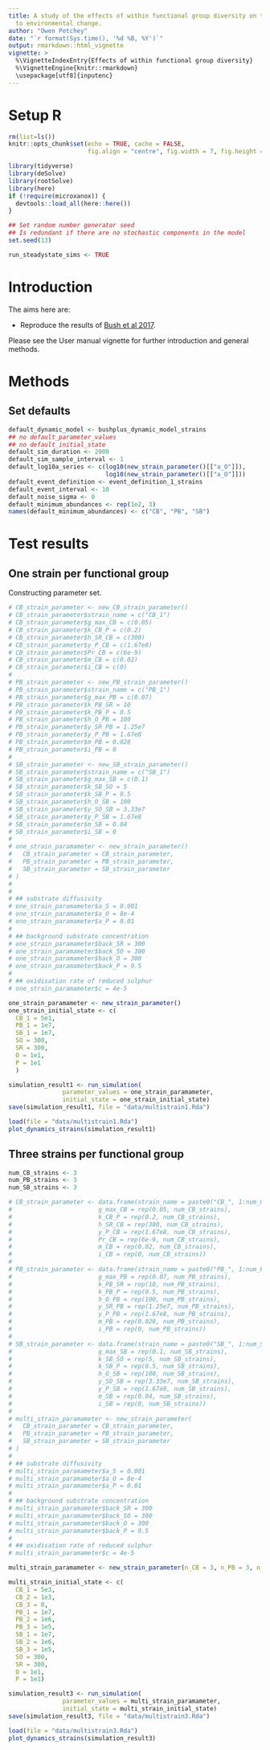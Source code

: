 ```yaml
---
title: A study of the effects of within functional group diversity on the response
  to environmental change.
author: "Owen Petchey"
date: "`r format(Sys.time(), '%d %B, %Y')`"
output: rmarkdown::html_vignette
vignette: >
  %\VignetteIndexEntry{Effects of within functional group diversity}
  %\VignetteEngine{knitr::rmarkdown}
  \usepackage[utf8]{inputenc}
---
```



# Setup R

```r
rm(list=ls())
knitr::opts_chunk$set(echo = TRUE, cache = FALSE,
                      fig.align = "centre", fig.width = 7, fig.height = 7)

library(tidyverse)
library(deSolve)
library(rootSolve)
library(here)
if (!require(microxanox)) {
  devtools::load_all(here::here())
}

## Set random number generator seed
## Is redundant if there are no stochastic components in the model
set.seed(13)

run_steadystate_sims <- TRUE
```


# Introduction

The aims here are:

* Reproduce the results of [Bush et al 2017](https://www.nature.com/articles/s41467-017-00912-x).

Please see the User manual vignette for further introduction and general methods.

# Methods

## Set defaults

```r
default_dynamic_model <- bushplus_dynamic_model_strains
## no default_parameter_values
## no default_initial_state
default_sim_duration <- 2000
default_sim_sample_interval <- 1
default_log10a_series <- c(log10(new_strain_parameter()[["a_O"]]),
                           log10(new_strain_parameter()[["a_O"]]))
default_event_definition <- event_definition_1_strains
default_event_interval <- 10
default_noise_sigma <- 0
default_minimum_abundances <- rep(1e2, 3)
names(default_minimum_abundances) <- c("CB", "PB", "SB") 
```


# Test results

## One strain per functional group

Constructing parameter set.

```r

# CB_strain_parameter <- new_CB_strain_parameter()
# CB_strain_parameter$strain_name = c("CB_1")
# CB_strain_parameter$g_max_CB = c(0.05)
# CB_strain_parameter$k_CB_P = c(0.2)
# CB_strain_parameter$h_SR_CB = c(300)
# CB_strain_parameter$y_P_CB = c(1.67e8)
# CB_strain_parameter$Pr_CB = c(6e-9)
# CB_strain_parameter$m_CB = c(0.02)
# CB_strain_parameter$i_CB = c(0)
# 
# PB_strain_parameter <- new_PB_strain_parameter()
# PB_strain_parameter$strain_name = c("PB_1")
# PB_strain_parameter$g_max_PB = c(0.07)
# PB_strain_parameter$k_PB_SR = 10
# PB_strain_parameter$k_PB_P = 0.5
# PB_strain_parameter$h_O_PB = 100
# PB_strain_parameter$y_SR_PB = 1.25e7
# PB_strain_parameter$y_P_PB = 1.67e8
# PB_strain_parameter$m_PB = 0.028
# PB_strain_parameter$i_PB = 0
# 
# SB_strain_parameter <- new_SB_strain_parameter()
# SB_strain_parameter$strain_name = c("SB_1")
# SB_strain_parameter$g_max_SB = c(0.1)
# SB_strain_parameter$k_SB_SO = 5
# SB_strain_parameter$k_SB_P = 0.5
# SB_strain_parameter$h_O_SB = 100
# SB_strain_parameter$y_SO_SB = 3.33e7
# SB_strain_parameter$y_P_SB = 1.67e8
# SB_strain_parameter$m_SB = 0.04
# SB_strain_parameter$i_SB = 0
# 
# one_strain_paramameter <- new_strain_parameter()
#   CB_strain_parameter = CB_strain_parameter,
#   PB_strain_parameter = PB_strain_parameter, 
#   SB_strain_parameter = SB_strain_parameter
# )
#                        
# 
# ## substrate diffusivity
# one_strain_paramameter$a_S = 0.001
# one_strain_paramameter$a_O = 8e-4
# one_strain_paramameter$a_P = 0.01
# 
# ## background substrate concentration
# one_strain_paramameter$back_SR = 300
# one_strain_paramameter$back_SO = 300
# one_strain_paramameter$back_O = 300
# one_strain_paramameter$back_P = 9.5
# 
# ## oxidisation rate of reduced sulphur
# one_strain_paramameter$c = 4e-5

one_strain_paramameter <- new_strain_parameter()
one_strain_initial_state <- c(
  CB_1 = 5e1,
  PB_1 = 1e7,
  SB_1 = 1e7,
  SO = 300,
  SR = 300,
  O = 1e1,
  P = 1e1
  )
```


```r
simulation_result1 <- run_simulation(
               parameter_values = one_strain_paramameter,
               initial_state = one_strain_initial_state)
save(simulation_result1, file = "data/multistrain1.Rda")

```


```r
load(file = "data/multistrain1.Rda")
plot_dynamics_strains(simulation_result1)


```



## Three strains per functional group

```r
num_CB_strains <- 3
num_PB_strains <- 3
num_SB_strains <- 3

# CB_strain_parameter <- data.frame(strain_name = paste0("CB_", 1:num_CB_strains),
#                        g_max_CB = rep(0.05, num_CB_strains),
#                        k_CB_P = rep(0.2, num_CB_strains),
#                        h_SR_CB = rep(300, num_CB_strains),
#                        y_P_CB = rep(1.67e8, num_CB_strains),
#                        Pr_CB = rep(6e-9, num_CB_strains),
#                        m_CB = rep(0.02, num_CB_strains),
#                        i_CB = rep(0, num_CB_strains))
# 
# PB_strain_parameter <- data.frame(strain_name = paste0("PB_", 1:num_PB_strains),
#                        g_max_PB = rep(0.07, num_PB_strains),
#                        k_PB_SR = rep(10, num_PB_strains),
#                        k_PB_P = rep(0.5, num_PB_strains),
#                        h_O_PB = rep(100, num_PB_strains),
#                        y_SR_PB = rep(1.25e7, num_PB_strains),
#                        y_P_PB = rep(1.67e8, num_PB_strains),
#                        m_PB = rep(0.028, num_PB_strains),
#                        i_PB = rep(0, num_PB_strains))
# 
# SB_strain_parameter <- data.frame(strain_name = paste0("SB_", 1:num_SB_strains),
#                        g_max_SB = rep(0.1, num_SB_strains),
#                        k_SB_SO = rep(5, num_SB_strains),
#                        k_SB_P = rep(0.5, num_SB_strains),
#                        h_O_SB = rep(100, num_SB_strains),
#                        y_SO_SB = rep(3.33e7, num_SB_strains),  
#                        y_P_SB = rep(1.67e8, num_SB_strains),
#                        m_SB = rep(0.04, num_SB_strains),
#                        i_SB = rep(0, num_SB_strains))
# 
# multi_strain_paramameter <- new_strain_parameter(
#   CB_strain_parameter = CB_strain_parameter,
#   PB_strain_parameter = PB_strain_parameter, 
#   SB_strain_parameter = SB_strain_parameter
# )
# 
# ## substrate diffusivity
# multi_strain_paramameter$a_S = 0.001
# multi_strain_paramameter$a_O = 8e-4
# multi_strain_paramameter$a_P = 0.01
# 
# ## background substrate concentration
# multi_strain_paramameter$back_SR = 300
# multi_strain_paramameter$back_SO = 300
# multi_strain_paramameter$back_O = 300
# multi_strain_paramameter$back_P = 9.5
# 
# ## oxidisation rate of reduced sulphur
# multi_strain_paramameter$c = 4e-5

multi_strain_paramameter <- new_strain_parameter(n_CB = 3, n_PB = 3, n_SB = 3)

multi_strain_initial_state <- c(
  CB_1 = 5e3,
  CB_2 = 1e3,
  CB_3 = 0,
  PB_1 = 1e7,
  PB_2 = 1e6,
  PB_3 = 1e5,
  SB_1 = 1e7,
  SB_2 = 1e6,
  SB_3 = 1e5,
  SO = 300,
  SR = 300,
  O = 1e1,
  P = 1e1)
```


```r
simulation_result3 <- run_simulation(
               parameter_values = multi_strain_paramameter,
               initial_state = multi_strain_initial_state)
save(simulation_result3, file = "data/multistrain3.Rda")

```


```r
load(file = "data/multistrain3.Rda")
plot_dynamics_strains(simulation_result3)


```

